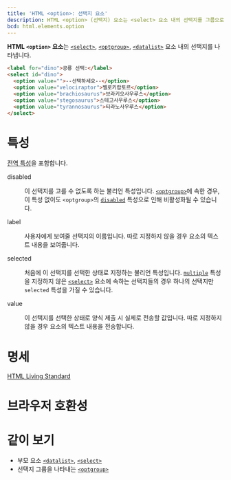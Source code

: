 ```yaml
---
title: 'HTML <option>: 선택지 요소'
description: HTML <option> (선택지) 요소는 <select> 요소 내의 선택지를 그룹으로 묶습니다.
bcd: html.elements.option
---
```


**HTML `<option>` 요소**는 [`<select>`](https://developer.mozilla.org/en-US/docs/Web/HTML/Element/select), [`<optgroup>`](./optgroup), [`<datalist>`](./datalist) 요소 내의 선택지를 나타냅니다.

<HTMLDemo height={40}>

```html
<label for="dino">공룡 선택:</label>
<select id="dino">
  <option value="">--선택하세요--</option>
  <option value="velociraptor">벨로키랍토르</option>
  <option value="brachiosaurus">브라키오사우루스</option>
  <option value="stegosaurus">스테고사우루스</option>
  <option value="tyrannosaurus">티라노사우루스</option>
</select>
```

</HTMLDemo>

# 특성

[전역 특성](/docs/Web/HTML/Global_attributes)을 포함합니다.

<dl>
<Term>disabled</Term>
<dd>

이 선택지를 고를 수 없도록 하는 불리언 특성입니다. [`<optgroup>`](./optgroup)에 속한 경우, 이 특성 없이도 `<optgroup>`의 [`disabled`](./optgroup#term-disabled) 특성으로 인해 비활성화될 수 있습니다.

</dd>

<Term>label</Term>
<dd>사용자에게 보여줄 선택지의 이름입니다. 따로 지정하지 않을 경우 요소의 텍스트 내용을 보여줍니다.</dd>

<Term>selected</Term>
<dd>

처음에 이 선택지를 선택한 상태로 지정하는 불리언 특성입니다. [`multiple`](https://developer.mozilla.org/en-US/docs/Web/HTML/Element/select#attr-multiple) 특성을 지정하지 않은 [`<select>`](https://developer.mozilla.org/en-US/docs/Web/HTML/Element/select) 요소에 속하는 선택지들의 경우 하나의 선택지만 `selected` 특성을 가질 수 있습니다.

</dd>

<Term>value</Term>
<dd>이 선택지를 선택한 상태로 양식 제출 시 실제로 전송할 값입니다. 따로 지정하지 않을 경우 요소의 텍스트 내용을 전송합니다.</dd>
</dl>

# 명세

[HTML Living Standard](https://html.spec.whatwg.org/multipage/form-elements.html#the-option-element)

# 브라우저 호환성

<BrowserCompat data={bcd} />

# 같이 보기

- 부모 요소 [`<datalist>`](./datalist), [`<select>`](https://developer.mozilla.org/en-US/docs/Web/HTML/Element/select)
- 선택지 그룹을 나타내는 [`<optgroup>`](./optgroup)
